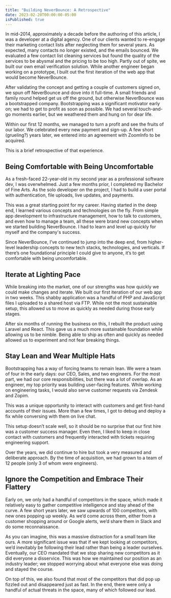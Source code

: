 ```yaml
---
title: "Building NeverBounce: A Retrospective"
date: 2023-02-20T00:00:00-05:00
isPublished: true
---
```


In mid-2014, approximately a decade before the authoring of this article, I was a developer at a digital agency. One of our clients wanted to re-engage their marketing contact lists after neglecting them for several years. As expected, many contacts no longer existed, and the emails bounced. We evaluated a few contact list cleaning services but found the quality of the services to be abysmal and the pricing to be too high. Partly out of spite, we built our own email verification solution. While another engineer began working on a prototype, I built out the first iteration of the web app that would become NeverBounce.

After validating the concept and getting a couple of customers signed on, we spun off NeverBounce and dove into it full-time. A small friends and family round helped get us off the ground, but otherwise NeverBounce was a bootstrapped company. Bootstrapping was a significant motivator early on; we had to get to profit as soon as possible. We had several touch-and-go moments earlier, but we weathered them and hung on for dear life.

Within our first 12 months, we managed to turn a profit and see the fruits of our labor. We celebrated every new payment and sign-up. A few short (grueling?) years later, we entered into an agreement with ZoomInfo to be acquired.

This is a brief retrospective of that experience.

## Being Comfortable with Being Uncomfortable

As a fresh-faced 22-year-old in my second year as a professional software dev, I was overwhelmed. Just a few months prior, I completed my Bachelor of Fine Arts. As the solo developer on the project, I had to build a user portal with authentication, file uploads, live updates, and payments.

This was a great starting point for my career. Having started in the deep end, I learned various concepts and technologies on the fly. From simple app development to infrastructure management, how to talk to customers, and even how to manage a team, all these were brand new concepts when we started building NeverBounce. I had to learn and level up quickly for myself and the company's success.

Since NeverBounce, I’ve continued to jump into the deep end, from higher-level leadership concepts to new tech stacks, technologies, and verticals. If there’s one foundational principle I could give to anyone, it’s to get comfortable with being uncomfortable.

## Iterate at Lighting Pace

While breaking into the market, one of our strengths was how quickly we could make changes and iterate. We built our first iteration of our web app in two weeks. This shabby application was a handful of PHP and JavaScript files I uploaded to a shared host via FTP. While not the most sustainable setup, this allowed us to move as quickly as needed during those early stages.

After six months of running the business on this, I rebuilt the product using Laravel and React. This gave us a much more sustainable foundation while allowing us to be nimble. Being able to ship as often and quickly as needed allowed us to experiment and not fear breaking things.

## Stay Lean and Wear Multiple Hats

Bootstrapping has a way of forcing teams to remain lean. We were a team of four in the early days: our CEO, Sales, and two engineers. For the most part, we had our core responsibilities, but there was a lot of overlap. As an engineer, my top priority was building user-facing features. While working on engineering tasks, I would also serve customer requests via Zendesk and Zopim.

This was a unique opportunity to interact with customers and get first-hand accounts of their issues. More than a few times, I got to debug and deploy a fix while conversing with them on live chat.

This setup doesn’t scale well, so it should be no surprise that our first hire was a customer success manager. Even then, I liked to keep in close contact with customers and frequently interacted with tickets requiring engineering support.

Over the years, we did continue to hire but took a very measured and deliberate approach. By the time of acquisition, we had grown to a team of 12 people (only 3 of whom were engineers).

## Ignore the Competition and Embrace Their Flattery

Early on, we only had a handful of competitors in the space, which made it relatively easy to gather competitive intelligence and stay ahead of the curve. A few short years later, we saw upwards of 100 competitors, with new ones popping up weekly. As we’d come across them, either from a customer shopping around or Google alerts, we’d share them in Slack and do some reconnaissance.

As you can imagine, this was a massive distraction for a small team like ours. A more significant issue was that if we kept looking at competitors, we’d inevitably be following their lead rather than being a leader ourselves. Eventually, our CEO mandated that we stop sharing new competitors as it did everyone a disservice. This was how we maintained our position as an industry leader; we stopped worrying about what everyone else was doing and stayed the course.

On top of this, we also found that most of the competitors that did pop up fizzled out and disappeared just as fast. In the end, there were only a handful of actual threats in the space, many of which followed our lead.
